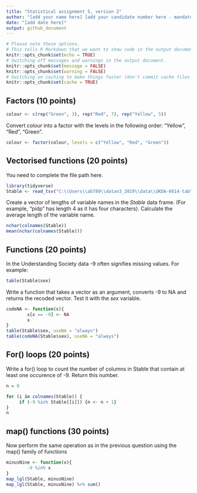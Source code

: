```yaml
---
title: "Statistical assignment 5, version 2"
author: "[add your name here] [add your candidate number here - mandatory]"
date: "[add date here]"
output: github_document
---
```


```r
# Please note these options.
# This tells R Markdown that we want to show code in the output document.
knitr::opts_chunk$set(echo = TRUE)
# Switching off messages and warnings in the output document. 
knitr::opts_chunk$set(message = FALSE)
knitr::opts_chunk$set(warning = FALSE)
# Switching on caching to make things faster (don't commit cache files on Github).
knitr::opts_chunk$set(cache = TRUE)
```

## Factors (10 points)

```r
colour <- c(rep("Green", 3), rep("Red", 7), rep("Yellow", 5))
```

Convert *colour* into a factor with the levels in the following order: "Yellow", "Red", "Green".

```r
colour <- factor(colour, levels = c("Yellow", "Red", "Green"))
```

## Vectorised functions (20 points)

You need to complete the file path here.

```r
library(tidyverse)
Stable <- read_tsv("C:\\Users\\ab789\\datan3_2019\\data\\UKDA-6614-tab\\tab\\ukhls_wx\\xwavedat.tab")
```

Create a vector of lengths of variable names in the *Stable* data frame. (For example, "pidp" has length 4 as it has four characters). Calculate the average length of the variable name.

```r
nchar(colnames(Stable))
mean(nchar(colnames(Stable)))
```

## Functions (20 points)

In the Understanding Society data -9 often signifies missing values. For example:

```r
table(Stable$sex)

```

Write a function that takes a vector as an argument, converts -9 to NA and returns the recoded vector. Test it with the *sex* variable.

```r
codeNA <- function(x){
        x[x == -9] <- NA
        x
}
table(Stable$sex, useNA = "always")
table(codeNA(Stable$sex), useNA = "always")

```

## For() loops (20 points)

Write a for() loop to count the number of columns in Stable that contain at least one occurence of -9. Return this number.

```r
n = 0

for (i in colnames(Stable)) {
     if (-9 %in% Stable[[i]]) {n <- n + 1}    
}
n

```

## map() functions (30 points)

Now perform the same operation as in the previous question using the map() family of functions

```r
minusNine <- function(x){
        -9 %in% x
}
map_lgl(Stable, minusNine)
map_lgl(Stable, minusNine) %>% sum()

```
